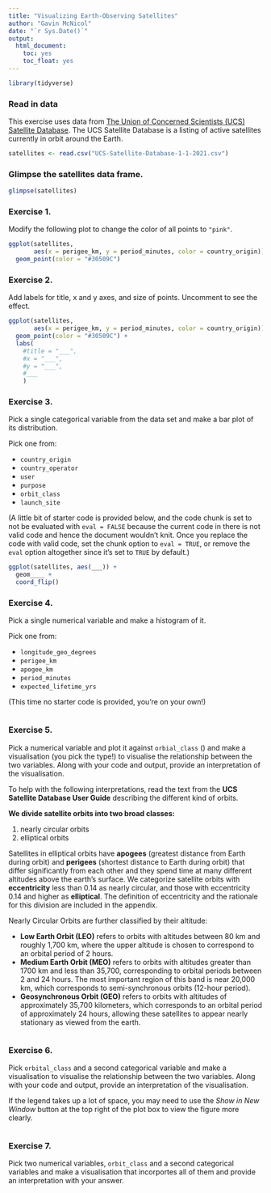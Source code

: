 ```yaml
---
title: "Visualizing Earth-Observing Satellites"
author: "Gavin McNicol"
date: "`r Sys.Date()`"
output:
  html_document: 
    toc: yes
    toc_float: yes
---
```


```r
library(tidyverse)
```

### Read in data

This exercise uses data from [The Union of Concerned Scientists (UCS) Satellite Database](https://www.ucsusa.org/satellite_database).
The UCS Satellite Database is a listing of active satellites currently in orbit around the Earth.

```r
satellites <- read.csv("UCS-Satellite-Database-1-1-2021.csv") 
```

### Glimpse the satellites data frame.

```r
glimpse(satellites)
```

### Exercise 1.

Modify the following plot to change the color of all points to `"pink"`.

```r
ggplot(satellites, 
       aes(x = perigee_km, y = period_minutes, color = country_origin)) +
  geom_point(color = "#30509C")
```

### Exercise 2.

Add labels for title, x and y axes, and size of points.
Uncomment to see the effect.

```r
ggplot(satellites, 
       aes(x = perigee_km, y = period_minutes, color = country_origin)) +
  geom_point(color = "#30509C") +
  labs(
    #title = "___",
    #x = "___", 
    #y = "___",
    #___
    )
```

### Exercise 3.

Pick a single categorical variable from the data set and make a bar plot of its distribution.

Pick one from:

-   `country_origin`
-   `country_operator`
-   `user`
-   `purpose`
-   `orbit_class`
-   `launch_site`

(A little bit of starter code is provided below, and the code chunk is set to not be evaluated with `eval = FALSE` because the current code in there is not valid code and hence the document wouldn't knit. Once you replace the code with valid code, set the chunk option to `eval = TRUE`, or remove the `eval` option altogether since it's set to `TRUE` by default.)

```r
ggplot(satellites, aes(___)) +
  geom____ +
  coord_flip()
```

### Exercise 4.

Pick a single numerical variable and make a histogram of it.

Pick one from:

-   `longitude_geo_degrees`
-   `perigee_km`
-   `apogee_km`
-   `period_minutes`
-   `expected_lifetime_yrs`

(This time no starter code is provided, you're on your own!)

```r

```

### Exercise 5.

Pick a numerical variable and plot it against `orbial_class` () and make a visualisation (you pick the type!) to visualise the relationship between the two variables.
Along with your code and output, provide an interpretation of the visualisation.

To help with the following interpretations, read the text from the **UCS Satellite Database User Guide** describing the different kind of orbits.

**We divide satellite orbits into two broad classes:**

1.  nearly circular orbits
2.  elliptical orbits

Satellites in elliptical orbits have **apogees** (greatest distance from Earth during orbit) and **perigees** (shortest distance to Earth during orbit) that differ significantly from each other and they spend time at many different altitudes above the earth's surface.
We categorize satellite orbits with **eccentricity** less than 0.14 as nearly circular, and those with eccentricity 0.14 and higher as **elliptical**.
The definition of eccentricity and the rationale for this division are included in the appendix.

Nearly Circular Orbits are further classified by their altitude:

-   **Low Earth Orbit (LEO)** refers to orbits with altitudes between 80 km and roughly 1,700 km, where the upper altitude is chosen to correspond to an orbital period of 2 hours.
-   **Medium Earth Orbit (MEO)** refers to orbits with altitudes greater than 1700 km and less than 35,700, corresponding to orbital periods between 2 and 24 hours. The most important region of this band is near 20,000 km, which corresponds to semi-synchronous orbits (12-hour period).
-   **Geosynchronous Orbit (GEO)** refers to orbits with altitudes of approximately 35,700 kilometers, which corresponds to an orbital period of approximately 24 hours, allowing these satellites to appear nearly stationary as viewed from the earth.

```r

```

### Exercise 6.

Pick `orbital_class` and a second categorical variable and make a visualisation to visualise the relationship between the two variables.
Along with your code and output, provide an interpretation of the visualisation.

If the legend takes up a lot of space, you may need to use the *Show in New Window* button at the top right of the plot box to view the figure more clearly.

```r

```

### Exercise 7.

Pick two numerical variables, `orbit_class` and a second categorical variables and make a visualisation that incorportes all of them and provide an interpretation with your answer.

```r

```
